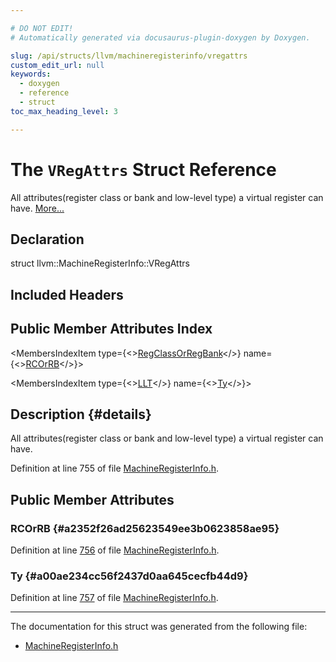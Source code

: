 ```yaml
---

# DO NOT EDIT!
# Automatically generated via docusaurus-plugin-doxygen by Doxygen.

slug: /api/structs/llvm/machineregisterinfo/vregattrs
custom_edit_url: null
keywords:
  - doxygen
  - reference
  - struct
toc_max_heading_level: 3

---
```





# The `VRegAttrs` Struct Reference

<DoxygenPage pluginConfig={pluginConfig}>

All attributes(register class or bank and low-level type) a virtual register can have. <a href="#details">More...</a>

## Declaration

<CodeBlock>struct llvm::MachineRegisterInfo::VRegAttrs</CodeBlock>

## Included Headers

<IncludesList>
<IncludesListItem
  filePath="llvm/CodeGen/MachineRegisterInfo.h"
  permalink="/docs/api/files/include/include/llvm/include/llvm/codegen/machineregisterinfo-h"
  isLocal="true" />
</IncludesList>

## Public Member Attributes Index

<MembersIndex>

<MembersIndexItem
  type={<><a href="/docs/api/namespaces/llvm/#a0f1def99add5e4273e839bf70f3e79ed">RegClassOrRegBank</a></>}
  name={<><a href="#a2352f26ad25623549ee3b0623858ae95">RCOrRB</a></>}>
</MembersIndexItem>

<MembersIndexItem
  type={<><a href="/docs/api/classes/llvm/llt">LLT</a></>}
  name={<><a href="#a00ae234cc56f2437d0aa645cecfb44d9">Ty</a></>}>
</MembersIndexItem>

</MembersIndex>

## Description {#details}

All attributes(register class or bank and low-level type) a virtual register can have.

Definition at line 755 of file <a href="/docs/api/files/include/include/llvm/include/llvm/codegen/machineregisterinfo-h">MachineRegisterInfo.h</a>.

<SectionDefinition>

## Public Member Attributes

### RCOrRB {#a2352f26ad25623549ee3b0623858ae95}

<MemberDefinition
  prototype="RegClassOrRegBank llvm::MachineRegisterInfo::VRegAttrs::RCOrRB">

Definition at line <a href="/docs/api/files/include/include/llvm/include/llvm/codegen/machineregisterinfo-h/#l00756">756</a> of file <a href="/docs/api/files/include/include/llvm/include/llvm/codegen/machineregisterinfo-h">MachineRegisterInfo.h</a>.
</MemberDefinition>

### Ty {#a00ae234cc56f2437d0aa645cecfb44d9}

<MemberDefinition
  prototype="LLT llvm::MachineRegisterInfo::VRegAttrs::Ty">

Definition at line <a href="/docs/api/files/include/include/llvm/include/llvm/codegen/machineregisterinfo-h/#l00757">757</a> of file <a href="/docs/api/files/include/include/llvm/include/llvm/codegen/machineregisterinfo-h">MachineRegisterInfo.h</a>.
</MemberDefinition>

</SectionDefinition>

<hr/>

The documentation for this struct was generated from the following file:

<ul>
<li><a href="/docs/api/files/include/include/llvm/include/llvm/codegen/machineregisterinfo-h">MachineRegisterInfo.h</a></li>
</ul>

</DoxygenPage>

